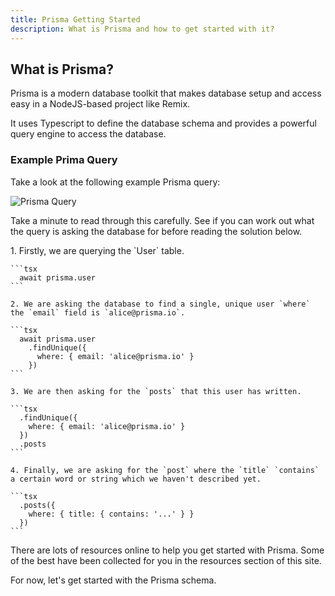 ```yaml
---
title: Prisma Getting Started
description: What is Prisma and how to get started with it?
---
```



## What is Prisma?

Prisma is a modern database toolkit that makes database setup and access easy in a NodeJS-based project like Remix.

It uses Typescript to define the database schema and provides a powerful query engine to access the database.

### Example Prima Query

Take a look at the following example Prisma query:

![Prisma Query](src/assets/svg/prisma-query-example.svg)

Take a minute to read through this carefully. See if you can work out what the query is asking the database for before reading the solution below.

<MonsterDetails>
  <div>
    1. Firstly, we are querying the `User` table.

    ```tsx
      await prisma.user
    ```

    2. We are asking the database to find a single, unique user `where` the `email` field is `alice@prisma.io`.

    ```tsx
      await prisma.user
        .findUnique({
          where: { email: 'alice@prisma.io' }
        })
    ```

    3. We are then asking for the `posts` that this user has written.

    ```tsx
      .findUnique({
        where: { email: 'alice@prisma.io' }
      })
      .posts
    ```

    4. Finally, we are asking for the `post` where the `title` `contains` a certain word or string which we haven't described yet.

    ```tsx
      .posts({
        where: { title: { contains: '...' } }
      })
    ```
  </div>
</MonsterDetails>

There are lots of resources online to help you get started with Prisma. Some of the best have been collected for you in the resources section of this site.

For now, let's get started with the Prisma schema.
